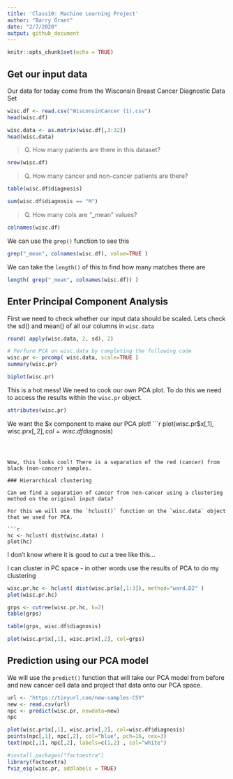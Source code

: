 ```yaml
---
title: 'Class10: Machine Learning Project'
author: "Barry Grant"
date: "2/7/2020"
output: github_document
---
```


```r
knitr::opts_chunk$set(echo = TRUE)
```

## Get our input data

Our data for today come from the Wisconsin Breast Cancer Diagnostic Data Set

```r
wisc.df <- read.csv("WisconsinCancer (1).csv")
head(wisc.df)
```

```r
wisc.data <- as.matrix(wisc.df[,3:32])
head(wisc.data)
```

> Q. How many patients are there in this dataset?

```r
nrow(wisc.df)
```

> Q. How many cancer and non-cancer patients are there?

```r
table(wisc.df$diagnosis)
```

```r
sum(wisc.df$diagnosis == "M")
```

> Q. How many cols are "_mean" values?

```r
colnames(wisc.df)
```

We can use the `grep()` function to see this

```r
grep("_mean", colnames(wisc.df), value=TRUE )
```

We can take the `length()` of this to find how many matches there are
```r
length( grep("_mean", colnames(wisc.df)) ) 
```


## Enter Principal Component Analysis

First we need to check whether our input data should be scaled. Lets check the sd() and mean() of all our columns in `wisc.data`

```r
round( apply(wisc.data, 2, sd), 2)
```

```r
# Perform PCA on wisc.data by completing the following code
wisc.pr <- prcomp( wisc.data, scale=TRUE )
summary(wisc.pr)
```

```r
biplot(wisc.pr)
```

This is a hot mess! We need to cook our own PCA plot. To do this we need to access the results within the `wisc.pr` object.

```r
attributes(wisc.pr)
```

We want the $x component to make our PCA plot!
```r
plot(wisc.pr$x[,1], wisc.pr$x[,2], col=wisc.df$diagnosis)
```



Wow, this looks cool! There is a separation of the red (cancer) from black (non-cancer) samples. 

### Hierarchical clustering

Can we find a separation of cancer from non-cancer using a clustering method on the original input data?

For this we will use the `hclust()` function on the `wisc.data` object that we used for PCA.

```r
hc <- hclust( dist(wisc.data) )
plot(hc)
```

I don't know where it is good to *cut* a tree like this... 

I can cluster in PC space - in other words use the results of PCA to do my clustering

```r
wisc.pr.hc <- hclust( dist(wisc.pr$x[,1:3]), method="ward.D2" )
plot(wisc.pr.hc)
```

```r
grps <- cutree(wisc.pr.hc, k=2)
table(grps)
```

```r
table(grps, wisc.df$diagnosis)
```

```r
plot(wisc.pr$x[,1], wisc.pr$x[,2], col=grps)
```


## Prediction using our PCA model

We will use the `predict()` function that will take our PCA model from before and new cancer cell data and project that data onto our PCA space.

```r
url <- "https://tinyurl.com/new-samples-CSV"
new <- read.csv(url)
npc <- predict(wisc.pr, newdata=new)
npc
```

```r
plot(wisc.pr$x[,1], wisc.pr$x[,2], col=wisc.df$diagnosis)
points(npc[,1], npc[,2], col="blue", pch=16, cex=3)
text(npc[,1], npc[,2], labels=c(1,2) , col="white")
```


```r
#install.packages("factoextra")
library(factoextra)
fviz_eig(wisc.pr, addlabels = TRUE)
```

